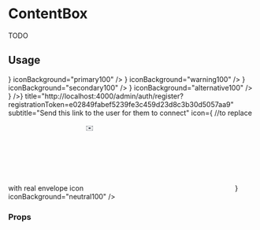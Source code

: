 <!--- ContentBox.stories.mdx --->


<Meta title="components/ContentBox" />

# ContentBox

TODO

## Usage

<Canvas>
  <Story name="base">
    <Stack size={4}>
      <ContentBox
        title="Read the documentation"
        subtitle="Discover the concepts, reference, guides and tutorials"
        icon={<ReadDoc />}
        iconBackground="primary100"
      />
      <ContentBox
        title="Code example"
        subtitle="Learn by testing real project developed by the community"
        icon={<CodeExample />}
        iconBackground="warning100"
      />
      <ContentBox
        title="Tutorial"
        subtitle="Discover the concepts, reference, guides and tutorials"
        icon={<Tutorial />}
        iconBackground="secondary100"
      />
      <ContentBox
        title="Blog"
        subtitle="Discover the concepts, reference, guides and tutorials"
        icon={<Blog />}
        iconBackground="alternative100"
      />
      <ContentBox
        endAction={<IconButton label="Duplicate" noBorder icon={<Duplicate />} />}
        title="http://localhost:4000/admin/auth/register?registrationToken=e02849fabef5239fe3c459d23d8c3b30d5057aa9"
        subtitle="Send this link to the user for them to connect"
        icon={
          //to replace with real envelope icon
          <svg xmlns="http://www.w3.org/2000/svg">
            <text
              transform="translate(-23 -9)"
              fill="#4B515A"
              fillRule="evenodd"
              fontSize="32"
              fontFamily="AppleColorEmoji, Apple Color Emoji"
            >
              <tspan x="23" y="36">
                ✉️
              </tspan>
            </text>
          </svg>
        }
        iconBackground="neutral100"
      />
    </Stack>
  </Story>
</Canvas>

### Props

<ArgsTable of={ContentBox} />
